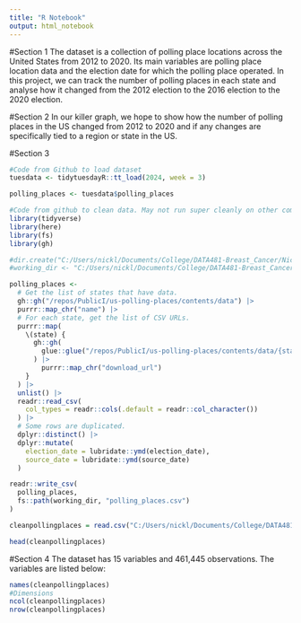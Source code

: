 ```yaml
---
title: "R Notebook"
output: html_notebook
---
```


#Section 1
The dataset is a collection of polling place locations across the United States from 2012 to 2020. Its main variables are polling place location data and the election date for which the polling place operated. In this project, we can track the number of polling places in each state and analyse how it changed from the 2012 election to the 2016 election to the 2020 election. 

#Section 2
In our killer graph, we hope to show how the number of polling places in the US changed from 2012 to 2020 and if any changes are specifically tied to a region or state in the US. 

#Section 3

```r
#Code from Github to load dataset
tuesdata <- tidytuesdayR::tt_load(2024, week = 3)

polling_places <- tuesdata$polling_places
```

```r
#Code from github to clean data. May not run super cleanly on other computers besides Nick's. 
library(tidyverse)
library(here)
library(fs)
library(gh)

#dir.create("C:/Users/nickl/Documents/College/DATA481-Breast_Cancer/Nick/data/2024/2024-01-16/", recursive = TRUE)
#working_dir <- "C:/Users/nickl/Documents/College/DATA481-Breast_Cancer/Nick/data/2024/2024-01-16/"

polling_places <- 
  # Get the list of states that have data.
  gh::gh("/repos/PublicI/us-polling-places/contents/data") |> 
  purrr::map_chr("name") |> 
  # For each state, get the list of CSV URLs.
  purrr::map(
    \(state) {
      gh::gh(
        glue::glue("/repos/PublicI/us-polling-places/contents/data/{state}/output")
      ) |> 
        purrr::map_chr("download_url")
    }
  ) |> 
  unlist() |> 
  readr::read_csv(
    col_types = readr::cols(.default = readr::col_character())
  ) |> 
  # Some rows are duplicated.
  dplyr::distinct() |> 
  dplyr::mutate(
    election_date = lubridate::ymd(election_date),
    source_date = lubridate::ymd(source_date)
  )

readr::write_csv(
  polling_places,
  fs::path(working_dir, "polling_places.csv")
)
```

```r
cleanpollingplaces = read.csv("C:/Users/nickl/Documents/College/DATA481-Breast_Cancer/Nick/data/2024/2024-01-16/polling_places.csv")
```

```r
head(cleanpollingplaces)
```
#Section 4
The dataset has 15 variables and 461,445 observations. The variables are listed below: 
```r
names(cleanpollingplaces)
#Dimensions
ncol(cleanpollingplaces)
nrow(cleanpollingplaces)
```

